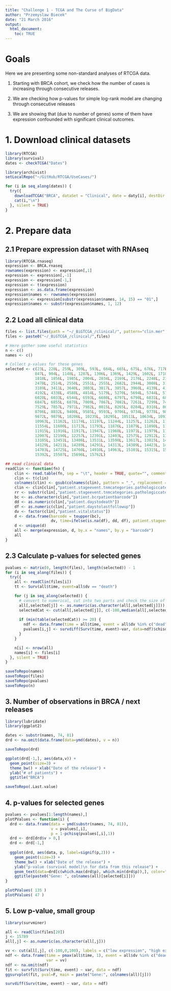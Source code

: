 ```yaml
---
title: "Challenge 1 - TCGA and The Curse of BigData"
author: "Przemyslaw Biecek"
date: "21 March 2016"
output: 
  html_document:
    toc: TRUE
---
```


# Goals

Here we are presenting some non-standard analyses of RTCGA data.

1. Starting with BRCA cohort, we check how the number of cases is increasing through consecutive releases.

2. We are checking how p-values for simple log-rank model are changing through consecutive releases

3. We are showing that (due to number of genes) some of them have expression confounded with significant clinical outcomes.


# 1. Download clinical datasets

```r
library(RTCGA)
library(survival)
dates <- checkTCGA("Dates")

library(archivist)
setLocalRepo("~/GitHub/RTCGA/UseCases/")
```


```r
for (i in seq_along(dates)) {
  try({
    downloadTCGA("BRCA", dataSet = "Clinical", date = daty[i], destDir = "clinical") 
    cat(i,"\n")
  }, silent = TRUE)
}
```


# 2. Prepare data 

## 2.1 Prepare expression dataset with RNAseq

```r
library(RTCGA.rnaseq)
expression <- BRCA.rnaseq
rownames(expression) <- expression[,1]
expression <- expression[,-1]
expression <- expression[-1,]
expression <- t(expression)
expression <- as.data.frame(expression)
expression$names <- rownames(expression)
expression <- expression[substr(expression$names, 14, 15) == "01",]
expression$names <- substr(expression$names, 1, 12)
```

## 2.2 Load all clinical data

```r
files <- list.files(path = "~/_BiGTCGA_/clinical/", pattern="clin.mer", recursive = TRUE)
files <- paste0("~/_BiGTCGA_/clinical/",files)

# Here gather some useful statistics
n <- c()
names <- c()

# Collect p-values for these genes
selected <- c(23L, 228L, 259L, 309L, 593L, 664L, 665L, 675L, 676L, 717L, 
             847L, 904L, 1148L, 1287L, 1306L, 1369L, 1429L, 1602L, 1718L, 
             1818L, 1856L, 1985L, 2004L, 2034L, 2169L, 2176L, 2248L, 2389L, 
             2478L, 2514L, 2550L, 2551L, 2555L, 2682L, 2944L, 3008L, 3153L, 
             3189L, 3411L, 3640L, 3803L, 3817L, 3857L, 3960L, 4139L, 4157L, 
             4192L, 4338L, 4588L, 4814L, 5179L, 5270L, 5694L, 5744L, 5764L, 
             6028L, 6033L, 6544L, 6593L, 6680L, 6797L, 6798L, 6831L, 6844L, 
             6847L, 6855L, 6878L, 7009L, 7067L, 7082L, 7261L, 7299L, 7430L, 
             7529L, 7857L, 7971L, 7982L, 8015L, 8265L, 8284L, 8316L, 8694L, 
             8706L, 8832L, 9400L, 9585L, 9593L, 9706L, 9734L, 9778L, 9858L, 
             9872L, 9879L, 10206L, 10235L, 10295L, 10511L, 10634L, 10938L, 
             10963L, 11162L, 11174L, 11197L, 11244L, 11257L, 11262L, 11346L, 
             11554L, 11600L, 11713L, 11793L, 11876L, 11879L, 11890L, 11893L, 
             11915L, 11916L, 11917L, 11947L, 11968L, 11971L, 11979L, 11994L, 
             12007L, 12190L, 12257L, 12391L, 12403L, 12575L, 12912L, 13032L, 
             13105L, 13451L, 13486L, 13531L, 13598L, 13617L, 13815L, 14053L, 
             14129L, 14211L, 14289L, 14291L, 14313L, 14389L, 14423L, 14544L, 
             14703L, 14725L, 14760L, 14910L, 14963L, 15101L, 15315L, 15363L, 
             15392L, 15507L, 15696L, 15762L)

## read clinical data 
readClin <- function(fn) {
    clin <- read.table(fn, sep = "\t", header = TRUE, quote="", comment.char = "", row.names = 1)
    clin <- t(clin)
    colnames(clin) <- gsub(colnames(clin), pattern = "_", replacement = "")
    clin <- clin[clin[,"patient.stageevent.tnmcategories.pathologiccategories.pathologict"] != "tx",]
    rr <- substr(clin[,"patient.stageevent.tnmcategories.pathologiccategories.pathologict"],1,2)
    bc <- as.character(clin[,"patient.bcrpatientbarcode"])
    dd <- as.numeric(clin[,"patient.daystodeath"])
    df <- as.numeric(clin[,"patient.daystolastfollowup"])
    dv <- factor(clin[,"patient.vitalstatus"])
    d <- data.frame(barcode = toupper(bc), 
                    dv, time=ifelse(is.na(df), dd, df), patient.stageevent.tnmcategories.pathologiccategories.pathologict=rr)
    d <- unique(d)
    all <- merge(expression, d, by.x = "names", by.y = "barcode")
    all
}
```

## 2.3 Calculate p-values for selected genes

```r
pvalues <- matrix(0, length(files), length(selected)) - 1
for (i in seq_along(files)) {
  try({
    all <- readClin(files[i])
    tt <- Surv(all$time, event=all$dv == "death")

    for (j in seq_along(selected)) {
      # convert to numerical, cut into two parts and check the size of groups
      all[,selected[j]] <- as.numeric(as.character(all[,selected[j]]))
      selectedCat <- cut(all[,selected[j]], c(-100,median(all[,selected[j]]),10^9))
      
      if (min(table(selectedCat)) >= 20) {
        ndf <- data.frame(time = all$time, event = all$dv %in% c("dead", "deceased"), var = selectedCat)
        pvalues[i,j] <- survdiff(Surv(time, event)~var, data=ndf)$chisq
      }
    }

    n[i] <- nrow(all)
    names[i] <- files[i]
  }, silent = TRUE)
}

saveToRepo(names)
saveToRepo(files)
saveToRepo(pvalues)
saveToRepo(n)
```

## 3. Number of observations in BRCA / next releases

```r
library(lubridate)
library(ggplot2)

dates <- substr(names, 74, 81)
drd <- na.omit(data.frame(data=ymd(dates), v = n))

saveToRepo(drd)

ggplot(drd[-1,], aes(data,v)) + 
  geom_point(size=3) +
  theme_bw() + xlab("Date of the release") + 
  ylab("# of patients") +
  ggtitle("BRCA")

saveToRepo(.Last.value)
```

## 4. p-values for selected genes

```r
pvalues <- pvalues[1:length(names),]
plotPValues <- function(i) {
  drd <- data.frame(data = ymd(substr(names, 74, 81)), 
                    v = pvalues[,i], 
                    p = 1-pchisq(pvalues[,i],1))
  drd <- drd[drd$v > 0,]
  drd <- drd[-1,]
  
  ggplot(drd, aes(data, p, label=signif(p,2))) + 
    geom_point(size=3) +
    theme_bw() + xlab("Date of the release") + 
    ylab("p-value (survival model)\n for data from this release") +
    geom_text(data=drd[c(which.max(drd$p), which.min(drd$p)),], color="red", nudge_y = .025) + 
    ggtitle(paste0("Gene: ", colnames(all)[selected[i]]))
}

plotPValues( 135 )
plotPValues( 47 )
```

## 5. Low p-value, small group

```r
library(survminer)

all <- readClin(files[20])
j <- 15789
all[,j] <- as.numeric(as.character(all[,j]))

vv <- cut(all[,j], c(-100,0,100), labels = c("low expression", "high expression"))
ndf <- data.frame(time = pmax(all$time, 1), event = all$dv %in% c("dead", "deceased"), 
                  var = vv)
ndf <- na.omit(ndf)
fit <- survfit(Surv(time, event) ~ var, data = ndf)
ggsurvplot(fit, pval=F, main = paste("Gene:", colnames(all)[j]))

survdiff(Surv(time, event) ~ var, data = ndf)

```


